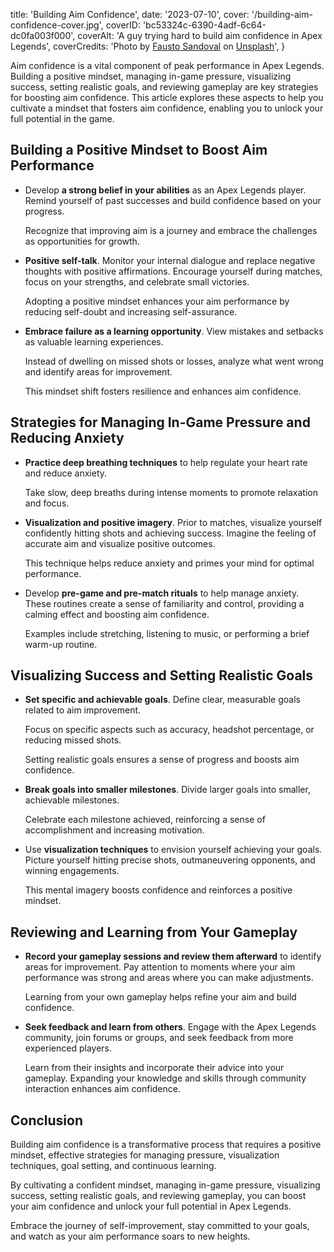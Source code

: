   title: 'Building Aim Confidence',
  date: '2023-07-10',
  cover: '/building-aim-confidence-cover.jpg',
  coverID: 'bc53324c-6390-4adf-6c64-dc0fa003f000',
  coverAlt: 'A guy trying hard to build aim confidence in Apex Legends',
  coverCredits:
    'Photo by <a href="https://unsplash.com/@uusaez?utm_source=unsplash&utm_medium=referral&utm_content=creditCopyText" rel="nofollow" target="_blank">Fausto Sandoval</a> on <a href="https://unsplash.com/photos/s4ip4-QiT6w?utm_source=unsplash&utm_medium=referral&utm_content=creditCopyText" rel="nofollow" target="_blank">Unsplash</a>',
}

Aim confidence is a vital component of
peak performance in Apex Legends. Building
a positive mindset, managing in-game pressure,
visualizing success, setting realistic goals,
and reviewing gameplay are key strategies
for boosting aim confidence. This article explores
these aspects to help you cultivate a mindset
that fosters aim confidence, enabling you
to unlock your full potential in the game.

## Building a Positive Mindset to Boost Aim Performance

- Develop **a strong belief in your
  abilities** as an Apex Legends player. Remind yourself
  of past successes and build confidence based
  on your progress.

  Recognize that improving aim
  is a journey and embrace the challenges as opportunities for growth.

- **Positive self-talk**. Monitor your internal dialogue
  and replace negative thoughts with positive
  affirmations. Encourage yourself during matches,
  focus on your strengths, and celebrate small victories.

  Adopting a positive mindset enhances your
  aim performance by reducing self-doubt
  and increasing self-assurance.

- **Embrace failure as a learning opportunity**.
  View mistakes and setbacks as valuable learning experiences.

  Instead of dwelling on missed shots or losses,
  analyze what went wrong and identify areas for improvement.

  This mindset shift fosters resilience and enhances aim confidence.

## Strategies for Managing In-Game Pressure and Reducing Anxiety

- **Practice deep breathing
  techniques** to help regulate your heart rate and
  reduce anxiety.

  Take slow, deep breaths during
  intense moments to promote relaxation and focus.

- **Visualization and positive imagery**. Prior to matches,
  visualize yourself confidently hitting shots and
  achieving success. Imagine the feeling of accurate
  aim and visualize positive outcomes.

  This technique helps reduce anxiety and
  primes your mind for optimal performance.

- Develop **pre-game and pre-match rituals** to help manage anxiety.
  These routines create a sense of familiarity and control,
  providing a calming effect and boosting aim confidence.

  Examples include stretching, listening to music, or
  performing a brief warm-up routine.

## Visualizing Success and Setting Realistic Goals

- **Set specific and achievable goals**. Define clear,
  measurable goals related to aim improvement.

  Focus on specific aspects such as accuracy,
  headshot percentage, or reducing missed shots.

  Setting realistic goals ensures a sense of
  progress and boosts aim confidence.

- **Break goals into smaller milestones**.
  Divide larger goals into smaller, achievable milestones.

  Celebrate each milestone achieved, reinforcing
  a sense of accomplishment and increasing motivation.

- Use **visualization techniques**
  to envision yourself achieving your goals. Picture
  yourself hitting precise shots, outmaneuvering opponents,
  and winning engagements.

  This mental imagery boosts
  confidence and reinforces a positive mindset.

## Reviewing and Learning from Your Gameplay

- **Record your gameplay sessions and review
  them afterward** to identify areas
  for improvement. Pay attention to moments where your
  aim performance was strong and areas where you can
  make adjustments.

  Learning from your own gameplay
  helps refine your aim and build confidence.

- **Seek feedback and learn from others**. Engage with
  the Apex Legends community, join forums or groups,
  and seek feedback from more experienced players.

  Learn from their insights and incorporate their
  advice into your gameplay. Expanding your knowledge and
  skills through community interaction enhances aim confidence.

## Conclusion

Building aim confidence is a transformative process that
requires a positive mindset, effective strategies
for managing pressure, visualization techniques,
goal setting, and continuous learning.

By cultivating
a confident mindset, managing in-game pressure,
visualizing success, setting realistic goals,
and reviewing gameplay, you can boost your aim confidence
and unlock your full potential in Apex Legends.

Embrace the journey of self-improvement, stay committed to your goals,
and watch as your aim performance soars to new heights.

